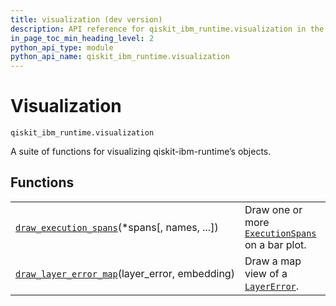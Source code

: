 ```yaml
---
title: visualization (dev version)
description: API reference for qiskit_ibm_runtime.visualization in the dev version of qiskit-ibm-runtime
in_page_toc_min_heading_level: 2
python_api_type: module
python_api_name: qiskit_ibm_runtime.visualization
---
```


<span id="visualization-qiskit-ibm-runtime-visualization" />

<span id="module-qiskit_ibm_runtime.visualization" />

# Visualization

`qiskit_ibm_runtime.visualization`

A suite of functions for visualizing qiskit-ibm-runtime’s objects.

## Functions

|                                                                                                                                                                  |                                                                                                                                                           |
| ---------------------------------------------------------------------------------------------------------------------------------------------------------------- | --------------------------------------------------------------------------------------------------------------------------------------------------------- |
| [`draw_execution_spans`](qiskit_ibm_runtime.visualization.draw_execution_spans "qiskit_ibm_runtime.visualization.draw_execution_spans")(\*spans\[, names, ...])  | Draw one or more [`ExecutionSpans`](qiskit_ibm_runtime.execution_span.ExecutionSpans "qiskit_ibm_runtime.execution_span.ExecutionSpans") on a bar plot.   |
| [`draw_layer_error_map`](qiskit_ibm_runtime.visualization.draw_layer_error_map "qiskit_ibm_runtime.visualization.draw_layer_error_map")(layer\_error, embedding) | Draw a map view of a [`LayerError`](qiskit_ibm_runtime.utils.noise_learner_result.LayerError "qiskit_ibm_runtime.utils.noise_learner_result.LayerError"). |

